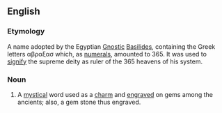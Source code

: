 {{rfc}}
==English==
===Etymology===
A name adopted by the Egyptian [[Gnostic]] [[Basilides]], containing the Greek letters &alpha;&beta;&rho;&alpha;&xi;&alpha;&sigma; which, as [[numerals]], amounted to 365. It was used to [[signify]] the supreme deity as ruler of the 365 heavens of his system.
===Noun===
#A [[mystical]] word used as a [[charm]] and [[engraved]] on gems among the ancients; also, a gem stone thus engraved.

{{wikipediapar|Abraxas}}